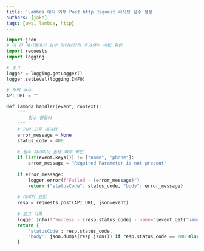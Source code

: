 ```yaml
---
title: 'Lambda 예시 외부 Post http Request 리시브 함수 생성'
authors: [jake]
tags: [aws, lambda, http]
---
```


```python
import json
# 이 전 게시물에서 외부 라이브러리 추가하는 방법 확인
import requests
import logging

# 로그
logger = logging.getLogger()
logger.setLevel(logging.INFO)

# 전역 변수
API_URL = ""

def lambda_handler(event, context):
    """
		함수 핸들러
    """
    # 기본 오류 데이터
    error_message = None
    status_code = 400
    
    # 필수 파라미터 존재 여부 확인
    if list(event.keys()) != ["name", "phone"]:
        error_message = "Required Parameter is not present"
    
    if error_message:
        logger.error(f"Failed - {error_message}")
        return {"statusCode": status_code, "body": error_message}
    
    # 데이터 요청
    resp = requests.post(API_URL, json=event)
    
    # 로그 기록
    logger.info(f"Success - {resp.status_code} - name='{event.get('name')}', signed_url='{event.get('phone')}'")
    return {
        'statusCode': resp.status_code,
        'body': json.dumps(resp.json()) if resp.status_code == 200 else resp.content
    }
```